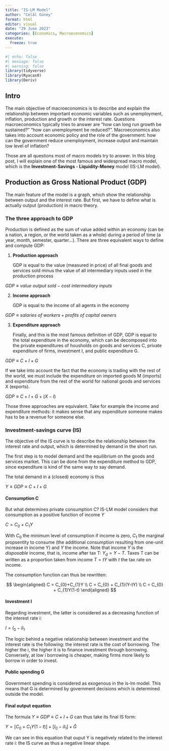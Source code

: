 ```yaml
---
title: "IS-LM Model"
author: "Celâl Güney"
format: html
editor: visual
date: "29 June 2023"
categories: [Economics, Macroeconomics]
execute: 
  freeze: true
---
```


```r
#| echo: false
#| message: false
#| warning: false
library(tidyverse)
library(Ryacas0)
library(Deriv)
```


## Intro

The main objective of macroeconomics is to describe and explain the relationship between important economic variables such as unemployment, inflation, production and growth or the interest rate. Questions macroeconomics typically tries to answer are "how can long run growth be sustained?" "how can unemployment be reduced?". Macroeconomics also takes into account economic policy and the role of the government: how can the government reduce unemployment, increase output and maintain low level of inflation?

Those are all questions most of macro models try to answer. In this blog post, I will explain one of the most famous and widespread macro model, which is the **Investment-Savings - Liquidity-Money** model (IS-LM model).

## Production as Gross National Product (GDP)

The main feature of the model is a graph, which show the relationship between output and the interest rate. But first, we have to define what is actually output (production) in macro theory.

### The three approach to GDP

Production is defined as the sum of value added within an economy (can be a nation, a region, or the world taken as a whole) during a period of time (a year, month, semester, quarter...). There are three equivalent ways to define and compute GDP:

1. **Production approach**

    GDP is equal to the value (measured in price) of all final goods and services sold minus the value of all intermediary inputs used in the production process
    
$GDP \equiv value\: output\: sold - cost\: intermediary\: inputs$

2. **Income approach**

    GDP is equal to the income of all agents in the economy

$GDP \equiv salaries\:of\:workers + profits\:of\:capital\:owners$

3. **Expenditure approach**

    Finally, and this is the most famous definition of GDP, GDP is equal to the total expenditure in the economy, which can be decomposed into the private expenditures of housholds on goods and services C, private expenditure of firms, investment I, and public expenditure G. 
    
$GDP \equiv C + I + G$

If we take into account the fact that the economy is trading with the rest of the world, we must include the expenditure on imported goods M (imports) and expenditure from the rest of the world for national goods and services X (exports).

$GDP \equiv C + I + G + (X-I)$

Those three approaches are equivalent. Take for example the income and expenditure methods: it makes sense that any expenditure someone makes has to be a revenue for someone else.

### Investment-savings curve (IS)

The objective of the IS curve is to describe the relationship between the interest rate and output, which is determined by demand in the short run.

The first step is to model demand and the equilibrium on the goods and services market. This can be done from the expenditure method to GDP, since expenditure is kind of the same way to say demand.

The total demand in a (closed) economy is thus 

$Y \equiv GDP \equiv C + I + G$


#### Consumption C

But what determines private consumption C? IS-LM model considers that consumption as a positive function of income $Y$

$C = C_{0}+C_{1}Y$

With $C_{0}$ the minimum level of consumption if income is zero, $C_{1}$ the marginal propsentity to consume (the additional consumption resulting from one-unit increase in income Y) and $Y$ the income. Note that income $Y$ is the *disposable* income, that is, income after tax T: $Y_d = Y-T$. Taxes T can be written as a proportion taken from income $T = tY$ with $t$ the tax rate on income.

The consumption function can thus be rewritten:

$$
\begin{aligned}
C = C_{0}+C_{1}Y
\\
C = C_{0} + C_{1}(Y-tY)
\\
C = C_{0} + C_{1}Y(1-t)
\end{aligned}
$$

#### Investment I

Regarding investment, the latter is considered as a decreasing function of the interest rate i:

$I = I_{0} -iI_{1}$

The logic behind a negative relationship between investment and the interest rate is the following: the interest rate is the cost of borrowing. The higher the i, the higher it is to finance investment through borrowing. Conversely, at low i borrowing is cheaper, making firms more likely to borrow in order to invest.

#### Public spending G

Government spending is considered as exogenous in the is-lm model. This means that G is determined by government decisions which is determined outside the model.


#### Final output equation

The formula $Y \equiv GDP \equiv C + I + G$ can thus take its final IS form:

$Y = [C_{0} + C_{1}Y(1-t)] + [I_{0} - iI_{1}] + \bar{G}$

We can see in this equation that ouput Y is negatively related to the interest rate i: the IS curve as thus a negative linear shape.









